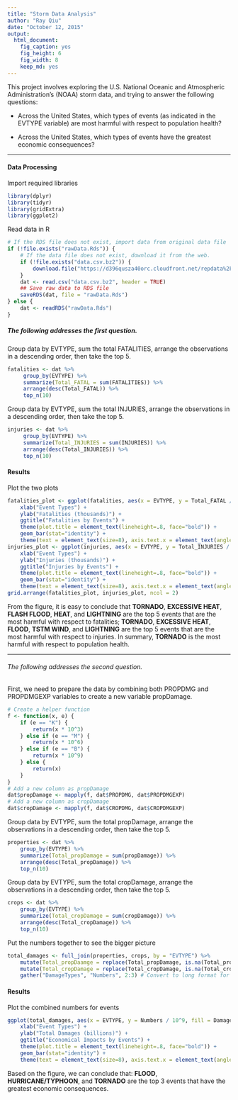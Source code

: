 ```yaml
---
title: "Storm Data Analysis"
author: "Ray Qiu"
date: "October 12, 2015"
output: 
  html_document: 
    fig_caption: yes
    fig_height: 6
    fig_width: 8
    keep_md: yes
---
```


This project involves exploring the U.S. National Oceanic and Atmospheric Administration's (NOAA) storm data, and trying to answer the following questions:

* Across the United States, which types of events (as indicated in the EVTYPE variable) are most harmful with respect to population health?

* Across the United States, which types of events have the greatest economic consequences?

***

#### Data Processing

Import required libraries
```r
library(dplyr)
library(tidyr)
library(gridExtra)
library(ggplot2)
```

Read data in R
```r
# If the RDS file does not exist, import data from original data file
if (!file.exists("rawData.Rds")) {
    # If the data file does not exist, download it from the web.
    if (!file.exists("data.csv.bz2")) {
        download.file("https://d396qusza40orc.cloudfront.net/repdata%2Fdata%2FStormData.csv.bz2", "data.csv.bz2", "curl")
    }
    dat <- read.csv("data.csv.bz2", header = TRUE)
    ## Save raw data to RDS file
    saveRDS(dat, file = "rawData.Rds")
} else {
    dat <- readRDS("rawData.Rds")
}
```

##### The following addresses the first question.

Group data by EVTYPE, sum the total FATALITIES, arrange the observations in a descending order, then take the top 5.
```r
fatalities <- dat %>% 
     group_by(EVTYPE) %>%
     summarize(Total_FATAL = sum(FATALITIES)) %>%
     arrange(desc(Total_FATAL)) %>%
     top_n(10)
```

Group data by EVTYPE, sum the total INJURIES, arrange the observations in a descending order, then take the top 5.
```r
injuries <- dat %>% 
     group_by(EVTYPE) %>%
     summarize(Total_INJURIES = sum(INJURIES)) %>%
     arrange(desc(Total_INJURIES)) %>%
     top_n(10)
```

#### Results

Plot the two plots
```r
fatalities_plot <- ggplot(fatalities, aes(x = EVTYPE, y = Total_FATAL / 1000)) + 
    xlab("Event Types") +
    ylab("Fatalities (thousands)") + 
    ggtitle("Fatalities by Events") +
    theme(plot.title = element_text(lineheight=.8, face="bold")) +
    geom_bar(stat="identity") + 
    theme(text = element_text(size=8), axis.text.x = element_text(angle = 45, hjust = 1))
injuries_plot <- ggplot(injuries, aes(x = EVTYPE, y = Total_INJURIES / 1000)) + 
    xlab("Event Types") +
    ylab("Injuries (thousands)") + 
    ggtitle("Injuries by Events") +
    theme(plot.title = element_text(lineheight=.8, face="bold")) +
    geom_bar(stat="identity") +
    theme(text = element_text(size=8), axis.text.x = element_text(angle = 45, hjust = 1))
grid.arrange(fatalities_plot, injuries_plot, ncol = 2)
```

From the figure, it is easy to conclude that **TORNADO**, **EXCESSIVE HEAT**, **FLASH FLOOD**, **HEAT**, and **LIGHTNING** are the top 5 events that are the most harmful with respect to fatalities; **TORNADO**, **EXCESSIVE HEAT**, **FLOOD**, **TSTM WIND**, and **LIGHTNING** are the top 5 events that are the most harmful with respect to injuries.  In summary, **TORNADO** is the most harmful with respect to population health.

***

###### The following addresses the second question.

First, we need to prepare the data by combining both PROPDMG and PROPDMGEXP
variables to create a new variable propDamage.

```r
# Create a helper function
f <- function(x, e) {
    if (e == "K") {
        return(x * 10^3)
    } else if (e == "M") {
        return(x * 10^6)
    } else if (e == "B") {
        return(x * 10^9)
    } else {
        return(x)
    }
}
# Add a new column as propDamage
dat$propDamage <- mapply(f, dat$PROPDMG, dat$PROPDMGEXP)
# Add a new column as cropDamage
dat$cropDamage <- mapply(f, dat$CROPDMG, dat$CROPDMGEXP)
```

Group data by EVTYPE, sum the total propDamage, arrange the observations in a descending order, then take the top 5.
```r
properties <- dat %>% 
    group_by(EVTYPE) %>%
    summarize(Total_propDamage = sum(propDamage)) %>%
    arrange(desc(Total_propDamage)) %>%
    top_n(10)
```

Group data by EVTYPE, sum the total cropDamage, arrange the observations in a descending order, then take the top 5.
```r
crops <- dat %>% 
    group_by(EVTYPE) %>%
    summarize(Total_cropDamage = sum(cropDamage)) %>%
    arrange(desc(Total_cropDamage)) %>%
    top_n(10)
```

Put the numbers together to see the bigger picture
```r
total_damages <- full_join(properties, crops, by = "EVTYPE") %>%
    mutate(Total_propDaamge = replace(Total_propDamage, is.na(Total_propDamage), 0)) %>%
    mutate(Total_cropDamage = replace(Total_cropDamage, is.na(Total_cropDamage), 0)) %>%
    gather("DamageTypes", "Numbers", 2:3) # Convert to long format for plot
```

#### Results

Plot the combined numbers for events
```r
ggplot(total_damages, aes(x = EVTYPE, y = Numbers / 10^9, fill = DamageTypes)) + 
    xlab("Event Types") +
    ylab("Total Damages (billions)") + 
    ggtitle("Economical Impacts by Events") +
    theme(plot.title = element_text(lineheight=.8, face="bold")) +
    geom_bar(stat="identity") +
    theme(text = element_text(size=8), axis.text.x = element_text(angle = 45, hjust = 1))
```

Based on the figure, we can conclude that: **FLOOD**, **HURRICANE/TYPHOON**, and **TORNADO** are the top 3 events that have the greatest economic consequences.